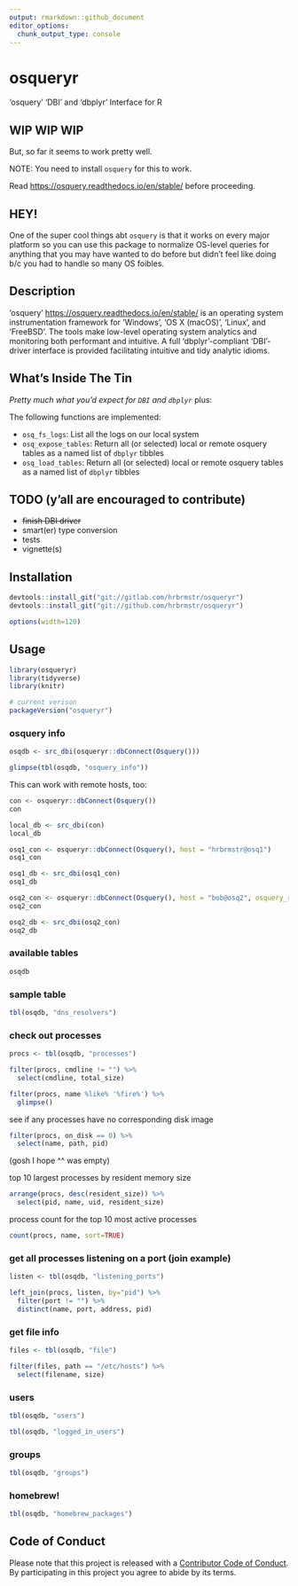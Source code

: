 ```yaml
---
output: rmarkdown::github_document
editor_options: 
  chunk_output_type: console
---
```


# osqueryr

'osquery' 'DBI' and 'dbplyr' Interface for R

## WIP WIP WIP

But, so far it seems to work pretty well.

NOTE: You need to install `osquery` for this to work. 

Read <https://osquery.readthedocs.io/en/stable/> before proceeding.

## HEY!

One of the super cool things abt `osquery` is that it works on every major platform
so you can use this package to normalize OS-level queries for anything
that you may have wanted to do before but didn't feel like doing b/c you had to
handle so many OS foibles.

## Description

'osquery' <https://osquery.readthedocs.io/en/stable/> is an operating 
system instrumentation framework for 'Windows', 'OS X (macOS)', 'Linux', and 
'FreeBSD'. The tools make low-level operating system analytics and monitoring 
both performant and intuitive. A full 'dbplyr'-compliant 'DBI'-driver 
interface is provided facilitating intuitive and tidy analytic idioms.
  
## What's Inside The Tin

_Pretty much what you'd expect for `DBI` and `dbplyr`_ plus:

The following functions are implemented:

- `osq_fs_logs`:	List all the logs on our local system
- `osq_expose_tables`:	Return all (or selected) local or remote osquery tables as a named list of `dbplyr` tibbles
- `osq_load_tables`:	Return all (or selected) local or remote osquery tables as a named list of `dbplyr` tibbles

## TODO (y'all are encouraged to contribute)

- <strike>finish DBI driver</strike>
- smart(er) type conversion
- tests
- vignette(s)

## Installation

```r
devtools::install_git("git://gitlab.com/hrbrmstr/osqueryr")
devtools::install_git("git://github.com/hrbrmstr/osqueryr")
```

```r
options(width=120)
```

## Usage

```r
library(osqueryr)
library(tidyverse)
library(knitr)

# current verison
packageVersion("osqueryr")

```

### osquery info

```r
osqdb <- src_dbi(osqueryr::dbConnect(Osquery()))

glimpse(tbl(osqdb, "osquery_info"))
```

This can work with remote hosts, too:

```r
con <- osqueryr::dbConnect(Osquery())
con

local_db <- src_dbi(con)
local_db

osq1_con <- osqueryr::dbConnect(Osquery(), host = "hrbrmstr@osq1")
osq1_con

osq1_db <- src_dbi(osq1_con)
osq1_db

osq2_con <- osqueryr::dbConnect(Osquery(), host = "bob@osq2", osquery_remote_path = "/usr/bin")
osq2_con

osq2_db <- src_dbi(osq2_con)
osq2_db
```

### available tables

```r
osqdb
```

### sample table

```r
tbl(osqdb, "dns_resolvers")
```

### check out processes

```r
procs <- tbl(osqdb, "processes")

filter(procs, cmdline != "") %>% 
  select(cmdline, total_size)

filter(procs, name %like% '%fire%') %>% 
  glimpse()
```

see if any processes have no corresponding disk image

```r
filter(procs, on_disk == 0) %>% 
  select(name, path, pid)
```

(gosh I hope ^^ was empty)

top 10 largest processes by resident memory size

```r
arrange(procs, desc(resident_size)) %>% 
  select(pid, name, uid, resident_size)
```

process count for the top 10 most active processes

```r
count(procs, name, sort=TRUE)
```

### get all processes listening on a port (join example)

```r
listen <- tbl(osqdb, "listening_ports")

left_join(procs, listen, by="pid") %>%
  filter(port != "") %>% 
  distinct(name, port, address, pid)
```

### get file info

```r
files <- tbl(osqdb, "file")

filter(files, path == "/etc/hosts") %>% 
  select(filename, size)
```

### users

```r
tbl(osqdb, "users")

tbl(osqdb, "logged_in_users")
```

### groups

```r
tbl(osqdb, "groups")
```

### homebrew!

```r
tbl(osqdb, "homebrew_packages")
```

## Code of Conduct

Please note that this project is released with a [Contributor Code of Conduct](CONDUCT.md). By participating in this project you agree to abide by its terms.